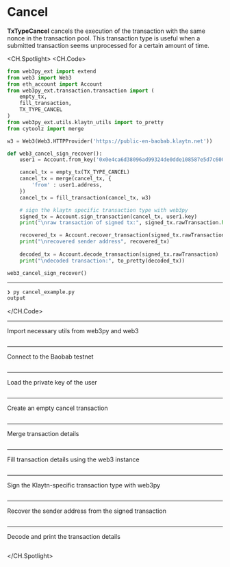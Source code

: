 # Cancel
**TxTypeCancel** cancels the execution of the transaction with the same nonce in the transaction pool. This transaction type is useful when a submitted transaction seems unprocessed for a certain amount of time.


<CH.Spotlight>
<CH.Code>

```py cancel_example.py
from web3py_ext import extend
from web3 import Web3
from eth_account import Account
from web3py_ext.transaction.transaction import (
    empty_tx,
    fill_transaction,
    TX_TYPE_CANCEL
)
from web3py_ext.utils.klaytn_utils import to_pretty
from cytoolz import merge

w3 = Web3(Web3.HTTPProvider('https://public-en-baobab.klaytn.net'))

def web3_cancel_sign_recover():
    user1 = Account.from_key('0x0e4ca6d38096ad99324de0dde108587e5d7c600165ae4cd6c2462c597458c2b8')

    cancel_tx = empty_tx(TX_TYPE_CANCEL)
    cancel_tx = merge(cancel_tx, {
        'from' : user1.address,
    })
    cancel_tx = fill_transaction(cancel_tx, w3)

    # sign the klaytn specific transaction type with web3py
    signed_tx = Account.sign_transaction(cancel_tx, user1.key)
    print("\nraw transaction of signed tx:", signed_tx.rawTransaction.hex())

    recovered_tx = Account.recover_transaction(signed_tx.rawTransaction)
    print("\nrecovered sender address", recovered_tx)
    
    decoded_tx = Account.decode_transaction(signed_tx.rawTransaction)
    print("\ndecoded transaction:", to_pretty(decoded_tx))

web3_cancel_sign_recover()

```




---
```zsh output
❯ py cancel_example.py
output
```
</CH.Code>

---
Import necessary utils from web3py and web3

```py cancel_example.py focus=1:10

```
---
Connect to the Baobab testnet


```py cancel_example.py focus=12

```
---

Load the private key of the user

```py cancel_example.py focus=15

```
---
Create an empty cancel transaction


```py cancel_example.py focus=17

```
---
Merge transaction details


```py cancel_example.py focus=18:19

```
---
Fill transaction details using the web3 instance


```py cancel_example.py focus=21

```
---
Sign the Klaytn-specific transaction type with web3py


```py cancel_example.py focus=23:25

```
---
Recover the sender address from the signed transaction


```py cancel_example.py focus=27:28

```
---

Decode and print the transaction details

```py cancel_example.py focus=30:31

```

</CH.Spotlight>
